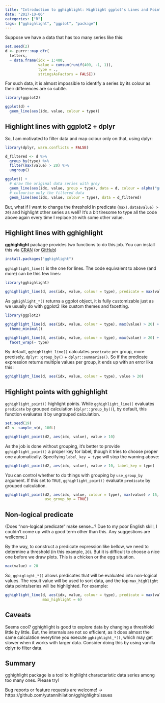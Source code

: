 ```yaml
---
title: "Introduction to gghighlight: Highlight ggplot's Lines and Points with Predicates"
date: "2017-10-06"
categories: ["R"]
tags: ["gghighlight", "ggplot", "package"]
---
```


Suppose we have a data that has too many series like this:

```r
set.seed(2)
d <- purrr::map_dfr(
  letters,
  ~ data.frame(idx = 1:400,
               value = cumsum(runif(400, -1, 1)),
               type = .,
               stringsAsFactors = FALSE))
```

For such data, it is almost impossible to identify a series by its colour as their differences are so subtle.

```r
library(ggplot2)

ggplot(d) +
  geom_line(aes(idx, value, colour = type))
```


## Highlight lines with ggplot2 + dplyr

So, I am motivated to filter data and map colour only on that, using dplyr:

```r
library(dplyr, warn.conflicts = FALSE)

d_filtered <- d %>%
  group_by(type) %>% 
  filter(max(value) > 20) %>%
  ungroup()

ggplot() +
  # draw the original data series with grey
  geom_line(aes(idx, value, group = type), data = d, colour = alpha("grey", 0.7)) +
  # colourise only the filtered data
  geom_line(aes(idx, value, colour = type), data = d_filtered)
```

But, what if I want to change the threshold in predicate (`max(.data$value) > 20`) and highlight other series as well? It's a bit tiresome to type all the code above again every time I replace `20` with some other value.

## Highlight lines with gghighlight

**gghighlight** package provides two functions to do this job. You can install this via [CRAN](https://cran.r-project.org/package=gghighlight) (or [GitHub](https://github.com/yutannihilation/gghighlight/))

```r
install.packages("gghighlight")
```

`gghighlight_line()` is the one for lines. The code equivalent to above (and more) can be this few lines:

```r
library(gghighlight)

gghighlight_line(d, aes(idx, value, colour = type), predicate = max(value) > 20)
```

As `gghighlight_*()` returns a ggplot object, it is fully customizable just as we usually do with ggplot2 like custom themes and facetting.

```r
library(ggplot2)

gghighlight_line(d, aes(idx, value, colour = type), max(value) > 20) +
  theme_minimal()
```

```r
gghighlight_line(d, aes(idx, value, colour = type), max(value) > 20) +
  facet_wrap(~ type)
```

By default, `gghighlight_line()` calculates `predicate` per group, more precisely, `dplyr::group_by()` + `dplyr::summarise()`. So if the predicate expression returns multiple values per group, it ends up with an error like this:

```r
gghighlight_line(d, aes(idx, value, colour = type), value > 20)
```


## Highlight points with gghighlight

`gghighlight_point()` highlight points. While `gghighlight_line()` evaluates `predicate` by grouped calculation (`dplyr::group_by()`), by default, this function evaluates it by ungrouped calculation.

```r
set.seed(19)
d2 <- sample_n(d, 100L)

gghighlight_point(d2, aes(idx, value), value > 10)
```

As the job is done without grouping, it's better to provide `gghighlight_point()` a proper key for label, though it tries to choose proper one automatically. Specifying `label_key = type` will stop the warning above:

```r
gghighlight_point(d2, aes(idx, value), value > 10, label_key = type)
````

You can control whether to do things with grouping by `use_group_by` argument. If this set to `TRUE`, `gghighlight_point()` evaluate `predicate` by grouped calculation.

```r
gghighlight_point(d2, aes(idx, value, colour = type), max(value) > 15, label_key = type,
                  use_group_by = TRUE)
```

## Non-logical predicate

(Does "non-logical predicate" make sense...? Due to my poor English skill, I couldn't come up with a good term other than this. Any suggestions are wellcome.)

By the way, to construct a predicate expression like bellow, we need to determine a threshold (in this example, `20`). But it is difficult to choose a nice one before we draw plots. This is a chicken or the egg situation.

```r
max(value) > 20
```

So, `gghiglight_*()` allows predicates that will be evaluated into non-logical values. The result value will be used to sort data, and the top `max_highlight` data points/series will be highlighted. For example:

```r
gghighlight_line(d, aes(idx, value, colour = type), predicate = max(value),
                 max_highlight = 6)
```

## Caveats

Seems cool? gghighlight is good to explore data by changing a threshlold little by little. But, the internals are not so efficient, as it does almost the same calculation everytime you execute `gghighlight_*()`, which may get slower when it works with larger data. Consider doing this by using vanilla dplyr to filter data.


## Summary

gghighlight package is a tool to highlight charactaristic data series among too many ones. Please try!

Bug reports or feature requests are welcome! -> https://github.com/yutannihilation/gghighlight/issues
